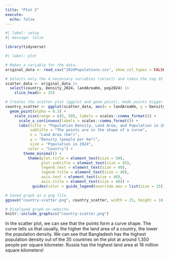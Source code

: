 ```yaml
---
title: "Plot 2"
execute: 
  echo: false
---
```


```r
#| label: setup
#| message: false

library(tidyverse)
```

```r
#| label: plot

# Makes a variable for the data.
original_data <- read_csv("2024Populations.csv", show_col_types = FALSE)

# Selects only the 4 necessary variables (select) and takes the top 35 (slice_head).
scatter_data <- original_data |>
  select(country, Density_2024, landAreaKm, pop2024) |>
    slice_head(n = 35)

# Creates the scatter plot (ggplot and geom_point), made points bigger (scale_size), made x-axis labels into comma format (scale_x_continuous), added labels (labs), changed theme (theme_minimal), made text larger (theme), made dots in legend larger (guides).
country_scatter <- ggplot(scatter_data, aes(x = landAreaKm, y = Density_2024, size = pop2024, color = country)) +
  geom_point(alpha = 0.3) +
    scale_size(range = c(5, 50), labels = scales::comma_format()) +
      scale_x_continuous(labels = scales::comma_format()) +
      labs(title = "Population Density, Land Area, and Population in 2024 of Top 35 Populated\nCountries",
           subtitle = "The points are in the shape of a curve",
           x = "Land Area (km²)",
           y = "Density (people per km²)",
           size = "Population in 2024",
          color = "Country") +
        theme_minimal() +
          theme(plot.title = element_text(size = 50),
                plot.subtitle = element_text(size = 45),
                legend.text = element_text(size = 40),
                legend.title = element_text(size = 40),
                axis.text = element_text(size = 40),
                axis.title = element_text(size = 40)) +
            guides(color = guide_legend(override.aes = list(size = 15)))

# Saved graph as a png file.
ggsave("country-scatter.png", country_scatter, width = 25, height = 18, units = "in")

# Displayed graph on website.
knitr::include_graphics("country-scatter.png")
```

In the scatter plot, we can see that the points form a curve shape. The curve tells us that usually, the higher the land area of a country, the lower the population density. We can see that Bangladesh has the highest population density out of the 35 countries on the plot at around 1,350 people per square kilometer. Russia has the highest land area at 16 million square kilometers!

